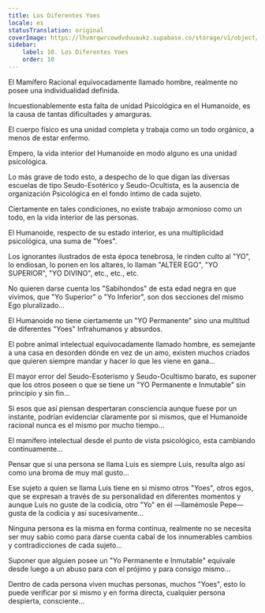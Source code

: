 ```yaml
---
title: Los Diferentes Yoes
locale: es
statusTranslation: original
coverImage: https://lhvmrqwrcowdvduuaukz.supabase.co/storage/v1/object/public/strapi-uploads/small_cover-tratado-de-psicologia-revolucionaria.webp-5e15e1cec4e0ebebcde5d7fc7565d8fd.webp
sidebar:
    label: 10. Los Diferentes Yoes
    order: 10
---
```

El Mamífero Racional equivocadamente llamado hombre, realmente no posee una individualidad definida.

Incuestionablemente esta falta de unidad Psicológica en el Humanoide, es la causa de tantas dificultades y amarguras.

El cuerpo físico es una unidad completa y trabaja como un todo orgánico, a menos de estar enfermo.

Empero, la vida interior del Humanoide en modo alguno es una unidad psicológica.

Lo más grave de todo esto, a despecho de lo que digan las diversas escuelas de tipo Seudo-Esotérico y Seudo-Ocultista, es la ausencia de organización Psicológica en el fondo íntimo de cada sujeto.

Ciertamente en tales condiciones, no existe trabajo armonioso como un todo, en la vida interior de las personas.

El Humanoide, respecto de su estado interior, es una multiplicidad psicológica, una suma de "Yoes".

Los ignorantes ilustrados de esta época tenebrosa, le rinden culto al "YO", lo endiosan, lo ponen en los altares, lo llaman "ALTER EGO", "YO SUPERIOR", "YO DIVINO", etc., etc., etc.

No quieren darse cuenta los "Sabihondos" de esta edad negra en que vivimos, que "Yo Superior" o "Yo Inferior", son dos secciones del mismo Ego pluralizado...

El Humanoide no tiene ciertamente un "YO Permanente" sino una multitud de diferentes "Yoes" Infrahumanos y absurdos.

El pobre animal intelectual equivocadamente llamado hombre, es semejante a una casa en desorden dónde en vez de un amo, existen muchos criados que quieren siempre mandar y hacer lo que les viene en gana...

El mayor error del Seudo-Esoterismo y Seudo-Ocultismo barato, es suponer que los otros poseen o que se tiene un "YO Permanente e Inmutable" sin principio y sin fin...

Si esos que así piensan despertaran consciencia aunque fuese por un instante, podrían evidenciar claramente por si mismos, que el Humanoide racional nunca es el mismo por mucho tiempo...

El mamífero intelectual desde el punto de vista psicológico, esta cambiando continuamente...

Pensar que si una persona se llama Luis es siempre Luis, resulta algo así como una broma de muy mal gusto...

Ese sujeto a quien se llama Luis tiene en si mismo otros "Yoes", otros egos, que se expresan a través de su personalidad en diferentes momentos y aunque Luis no guste de la codicia, otro "Yo" en él —llamémosle Pepe— gusta de la codicia y así sucesivamente...

Ninguna persona es la misma en forma continua, realmente no se necesita ser muy sabio como para darse cuenta cabal de los innumerables cambios y contradicciones de cada sujeto...

Suponer que alguien posee un "Yo Permanente e Inmutable" equivale desde luego a un abuso para con el prójimo y para consigo mismo...

Dentro de cada persona viven muchas personas, muchos "Yoes", esto lo puede verificar por si mismo y en forma directa, cualquier persona despierta, consciente...
